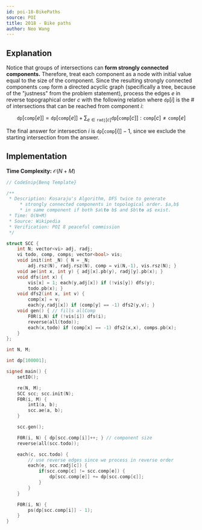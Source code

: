 ```yaml
---
id: poi-18-BikePaths
source: POI
title: 2018 - Bike paths
author: Neo Wang
---
```


## Explanation

Notice that groups of intersections can **form strongly connected components.**
Therefore, treat each component as a node with initial value equal to the size
of the component. Since the resulting strongly connected components
$\texttt{comp}$ form a directed acyclic graph (specifically a tree, because of the "justness" from the problem statement), process the edges $e$ in reverse
topographical order $c$ with the following relation where $\texttt{dp}[i]$ is
the # of intersections that can be reached from component $i$:

$$
\texttt{dp}[\texttt{comp}[e]] = \texttt{dp}[\texttt{comp}[e]] +\sum_{e \in \texttt{radj}[c]} \texttt{dp}[\texttt{{comp}}[c]] : \texttt{comp}[c] \neq \texttt{comp}[e]
$$

The final answer for intersection $i$ is $\texttt{dp}[\texttt{comp}[i]] - 1$,
since we exclude the starting intersection from the answer.

## Implementation

**Time Complexity:** $\mathcal{O}(N + M)$

<LanguageSection>

<CPPSection>

```cpp
// CodeSnip{Benq Template}

/**
 * Description: Kosaraju's Algorithm, DFS twice to generate
	 * strongly connected components in topological order. $a,b$
	 * in same component if both $a\to b$ and $b\to a$ exist.
 * Time: O(N+M)
 * Source: Wikipedia
 * Verification: POI 8 peaceful commission
 */

struct SCC {
	int N; vector<vi> adj, radj;
	vi todo, comp, comps; vector<bool> vis;
	void init(int _N) { N = _N;
		adj.rsz(N), radj.rsz(N), comp = vi(N,-1), vis.rsz(N); }
	void ae(int x, int y) { adj[x].pb(y), radj[y].pb(x); }
	void dfs(int x) {
		vis[x] = 1; each(y,adj[x]) if (!vis[y]) dfs(y);
		todo.pb(x); }
	void dfs2(int x, int v) {
		comp[x] = v;
		each(y,radj[x]) if (comp[y] == -1) dfs2(y,v); }
	void gen() { // fills allComp
		F0R(i,N) if (!vis[i]) dfs(i);
		reverse(all(todo));
		each(x,todo) if (comp[x] == -1) dfs2(x,x), comps.pb(x);
	}
};

int N, M;

int dp[100001];

signed main() {
	setIO();

	re(N, M);
	SCC scc; scc.init(N);
	F0R(i, M) {
		int1(a, b);
		scc.ae(a, b);
	}

	scc.gen();

	F0R(i, N) { dp[scc.comp[i]]++; } // component size
	reverse(all(scc.todo));

	each(c, scc.todo) {
		// use reverse edges since we process in reverse order
		each(e, scc.radj[c]) {
			if(scc.comp[c] != scc.comp[e]) {
				dp[scc.comp[e]] += dp[scc.comp[c]];
			}
		}
	}

	F0R(i, N) {
		ps(dp[scc.comp[i]] - 1);
	}
}
```

</CPPSection>

</LanguageSection>
